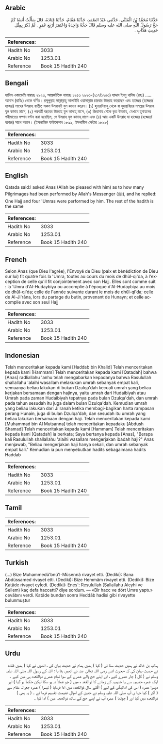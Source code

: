 ## Arabic


<div dir="rtl" lang="ar" style={{fontSize:'larger',backgroundColor:'#f8f9fa',padding:20}}>
حَدَّثَنَا مُحَمَّدُ بْنُ الْمُثَنَّى، حَدَّثَنِي عَبْدُ الصَّمَدِ، حَدَّثَنَا هَمَّامٌ، حَدَّثَنَا قَتَادَةُ، قَالَ سَأَلْتُ أَنَسًا كَمْ حَجَّ رَسُولُ اللَّهِ صلى الله عليه وسلم قَالَ حَجَّةً وَاحِدَةً وَاعْتَمَرَ أَرْبَعَ عُمَرٍ ‏.‏ ثُمَّ ذَكَرَ بِمِثْلِ حَدِيثِ هَدَّابٍ ‏.‏
</div>
<div style={{backgroundColor:'#f8f9fa',padding:20, marginBottom: 10}}><table> <thead> <tr> <th>References:</th> <th></th> </tr> </thead> <tbody><tr><td>Hadith No</td><td>3033</td></tr><tr><td>Arabic No</td><td>1253.01</td></tr><tr><td>Reference</td><td>Book 15 Hadith 240</td></tr></tbody></table></div>

## Bengali


<div dir="ltr" lang="bn" style={{fontSize:'larger',backgroundColor:'#f8f9fa',padding:20}}>
হাদিস একাডেমি নাম্বারঃ ২৯২৩, আন্তর্জাতিক নাম্বারঃ ১২৫৩ ২৯২৩-(২১৭/১২৫৩) হাদ্দাব ইবনু খালিদ (রহঃ) ..... আনাস (রাযিঃ) থেকে বর্ণিত। রসূলুল্লাহ সাল্লাল্লাহু আলাইহি ওয়াসাল্লাম চারবার উমরাহ করেছেন এবং হাজ্জের (হজ্জের/হজের) সাথের উমরাহ ব্যতীত সকল উমরাহ্‌ই যুল কাদায় করেন। (১) হুদায়বিয়াহু থেকে বা হুদায়বিয়ার সময়ের উমরাহ যুল কাদাহ মাসে, (২) পরবর্তী বছরের উমরাহ যুল কাদাহ্ মাসে, (৩) জিরানাহ থেকে কৃত উমরাহ, যেখানে হুনায়নের গনীমাতের সম্পদ বণ্টন করা হয়েছিল, সে উমরাহ যুল কাদাহ্ মাসে এবং (৪) আর একটি উমরাহ যা হাজ্জের (হজ্জের/হজের) সাথে করেন। (ইসলামিক ফাউন্ডেশন ২৮৯৯, ইসলামীক সেন্টার ২৮৯৮)
</div>
<div style={{backgroundColor:'#f8f9fa',padding:20, marginBottom: 10}}><table> <thead> <tr> <th>References:</th> <th></th> </tr> </thead> <tbody><tr><td>Hadith No</td><td>3033</td></tr><tr><td>Arabic No</td><td>1253.01</td></tr><tr><td>Reference</td><td>Book 15 Hadith 240</td></tr></tbody></table></div>

## English


<div dir="ltr" lang="en" style={{fontSize:'larger',backgroundColor:'#f8f9fa',padding:20}}>
Qatada said:I asked Anas (Allah be pleased with him) as to how many Pilgrimages had been performed by Allah's Messenger (ﷺ), and he replied: One Hajj and four 'Umras were performed by him. The rest of the hadith is the same
</div>
<div style={{backgroundColor:'#f8f9fa',padding:20, marginBottom: 10}}><table> <thead> <tr> <th>References:</th> <th></th> </tr> </thead> <tbody><tr><td>Hadith No</td><td>3033</td></tr><tr><td>Arabic No</td><td>1253.01</td></tr><tr><td>Reference</td><td>Book 15 Hadith 240</td></tr></tbody></table></div>

## French


<div dir="ltr" lang="fr" style={{fontSize:'larger',backgroundColor:'#f8f9fa',padding:20}}>
Selon Anas (que Dieu l'agrée), l'Envoyé de Dieu (paix et bénédiction de Dieu sur lui) fit quatre fois la 'Umra, toutes au cours du mois de dhûl-qi'da, à l'exception de celle qu'il fit conjointement avec son Hajj. Elles sont comme suit : la 'Umra d'Al-Hudaybiya ou accomplie à l'époque d'Al-Hudaybiya au mois de dhûl-qi'da; celle de l'année suivante durant le mois de dhûl-qi'da; celle de Al-Ji'râna, lors du partage du butin, provenant de Hunayn; et celle accomplie avec son seul Hajj
</div>
<div style={{backgroundColor:'#f8f9fa',padding:20, marginBottom: 10}}><table> <thead> <tr> <th>References:</th> <th></th> </tr> </thead> <tbody><tr><td>Hadith No</td><td>3033</td></tr><tr><td>Arabic No</td><td>1253.01</td></tr><tr><td>Reference</td><td>Book 15 Hadith 240</td></tr></tbody></table></div>

## Indonesian


<div dir="ltr" lang="id" style={{fontSize:'larger',backgroundColor:'#f8f9fa',padding:20}}>
Telah menceritakan kepada kami [Haddab bin Khalid] Telah menceritakan kepada kami [Hammam] Telah menceritakan kepada kami [Qatadah] bahwa [Anas] radliallahu 'anhu telah mengabarkan kepadanya bahwa Rasulullah shallallahu 'alaihi wasallam melakukan umrah sebanyak empat kali, semuanya beliau lakukan di bukan Dzulqa'dah kecuali umrah yang beliau kerjakan bersamaan dengan hajinya, yaitu umrah dari Hudaibiyah atau Umrah pada zaman Hudaibiyah tepatnya pada bulan Dzulqa'dah, dan umrah pada tahun sesudah itu juga dalam bulan Dzulqa'dah. Kemudian umrah yang beliau lakukan dari Ji'ranah ketika membagi-bagikan harta rampasan perang Hunain, juga di bulan Dzulqa'dah, dan sesudah itu umrah yang beliau lakukan bersamaan dengan haji. Telah menceritakan kepada kami [Muhammad bin Al Mutsanna] telah menceritakan kepadaku [Abdush Shamad] Telah menceritakan kepada kami [Hammam] Telah menceritakan kepada kami [Qatadah] ia berkata; Saya bertanya kepada [Anas], "Berapa kali Rasulullah shallallahu 'alaihi wasallam mengerjakan ibadah haji?" Anas menjawab, "Beliau mengerjakan haji hanya sekali, dan umrah sebanyak empat kali." Kemudian ia pun menyebutkan hadits sebagaimana hadits Haddab
</div>
<div style={{backgroundColor:'#f8f9fa',padding:20, marginBottom: 10}}><table> <thead> <tr> <th>References:</th> <th></th> </tr> </thead> <tbody><tr><td>Hadith No</td><td>3033</td></tr><tr><td>Arabic No</td><td>1253.01</td></tr><tr><td>Reference</td><td>Book 15 Hadith 240</td></tr></tbody></table></div>

## Tamil


<div dir="ltr" lang="ta" style={{fontSize:'larger',backgroundColor:'#f8f9fa',padding:20}}>

</div>
<div style={{backgroundColor:'#f8f9fa',padding:20, marginBottom: 10}}><table> <thead> <tr> <th>References:</th> <th></th> </tr> </thead> <tbody><tr><td>Hadith No</td><td>3033</td></tr><tr><td>Arabic No</td><td>1253.01</td></tr><tr><td>Reference</td><td>Book 15 Hadith 240</td></tr></tbody></table></div>

## Turkish


<div dir="ltr" lang="tr" style={{fontSize:'larger',backgroundColor:'#f8f9fa',padding:20}}>
(…) Bize Muhammedü'bnü'l-Müsennâ rivayet etti. (Dediki): Bana Abdüssamed rivayet etti. (Dediki): Bize Hemmâm rivayet etti. (Dediki): Bize Katâde rivayet eyledi. (Dediki): Enes': Resulullah (Sallallahu Aleyhi ve Sellem) kaç defa haccetti? diye sordum. — «Bir hacc ve dört Umre yaptı.» cevâbını verdi. Katâde bundan sonra Heddâb hadîsi gibi rivayette bulunmuştur
</div>
<div style={{backgroundColor:'#f8f9fa',padding:20, marginBottom: 10}}><table> <thead> <tr> <th>References:</th> <th></th> </tr> </thead> <tbody><tr><td>Hadith No</td><td>3033</td></tr><tr><td>Arabic No</td><td>1253.01</td></tr><tr><td>Reference</td><td>Book 15 Hadith 240</td></tr></tbody></table></div>

## Urdu


<div dir="rtl" lang="ur" style={{fontSize:'larger',backgroundColor:'#f8f9fa',padding:20}}>
ہذاب بن خالد نے ہمیں حدیث سنا ئی ( کہا ) ہمیں ہمام نے حدیث بیان کی ، انھوں نے کہا ) ہمیں قتادہ نے حدیث بیان کی کہ حجرت انس رضی اللہ تعالیٰ عنہ نے انھیں بتا یا : اللہ کے رسول اللہ صلی اللہ علیہ وسلم نے ( کل ) چار عمرے کیے ، اور اپنے حج والے عمرے کے سوا تمام عمرے ذوالقعدہ ہی میں کیے ۔ ایک عمرہ حدیبیہ سے یا حدیبیہ کے زمانے کا ذوالقعد ہ میں ( جو عملاً نہ ہو سکا لیکن حکماً ہو گیا ) اور دوسرا عمرہ ( اس کی ادائیگی کے لیے ) اگلے سال ذوالقعدہ میں ادا فرمایا ( تیسرا ) عمرہ جعرانہ مقام سے ( آکر ) کیا جہا ں آپ صلی اللہ علیہ وسلم نے حنین کے اموال غنیمت تقسیم فرما ئے ۔ ( یہ بھی ) ذوالقعدہ میں کیا اور ( چوتھا ) عمرہ آپ نے اپنے حج کے ساتھ ذوالحجہ میں ) ادا کیا ۔
</div>
<div style={{backgroundColor:'#f8f9fa',padding:20, marginBottom: 10}}><table> <thead> <tr> <th>References:</th> <th></th> </tr> </thead> <tbody><tr><td>Hadith No</td><td>3033</td></tr><tr><td>Arabic No</td><td>1253.01</td></tr><tr><td>Reference</td><td>Book 15 Hadith 240</td></tr></tbody></table></div>